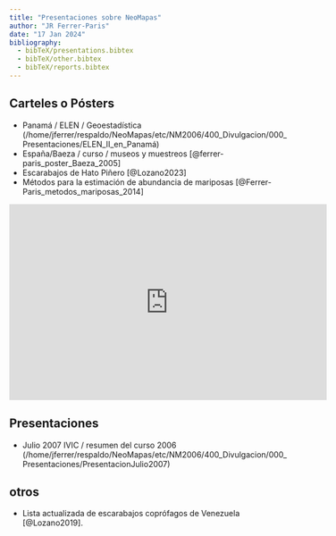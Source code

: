 ```yaml
---
title: "Presentaciones sobre NeoMapas"
author: "JR Ferrer-Paris"
date: "17 Jan 2024"
bibliography: 
  - bibTeX/presentations.bibtex
  - bibTeX/other.bibtex
  - bibTeX/reports.bibtex
---
```


## Carteles o Pósters

- Panamá / ELEN / Geoestadística (/home/jferrer/respaldo/NeoMapas/etc/NM2006/400_Divulgacion/000_Presentaciones/ELEN_II_en_Panamá)
- España/Baeza / curso / museos y muestreos [@ferrer-paris_poster_Baeza_2005]
- Escarabajos de Hato Piñero [@Lozano2023]
- Métodos para la estimación de abundancia de mariposas [@Ferrer-Paris_metodos_mariposas_2014]

<iframe src="https://widgets.figshare.com/articles/23798841/embed?show_title=1" width="568" height="351" allowfullscreen frameborder="0"></iframe>

## Presentaciones

- Julio 2007 IVIC / resumen del curso 2006 (/home/jferrer/respaldo/NeoMapas/etc/NM2006/400_Divulgacion/000_Presentaciones/PresentacionJulio2007)

## otros

- Lista actualizada de escarabajos coprófagos de Venezuela [@Lozano2019].